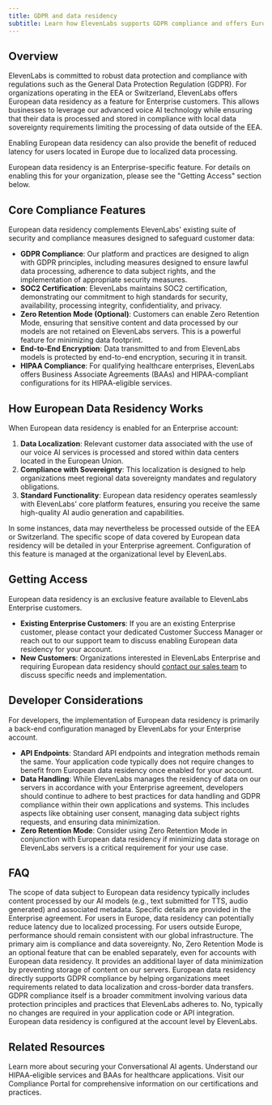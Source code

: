 ```yaml
---
title: GDPR and data residency
subtitle: Learn how ElevenLabs supports GDPR compliance and offers European data residency for enhanced data sovereignty.
---
```


## Overview

ElevenLabs is committed to robust data protection and compliance with regulations such as the General Data Protection Regulation (GDPR). For organizations operating in the EEA or Switzerland, ElevenLabs offers European data residency as a feature for Enterprise customers. This allows businesses to leverage our advanced voice AI technology while ensuring that their data is processed and stored in compliance with local data sovereignty requirements limiting the processing of data outside of the EEA.

Enabling European data residency can also provide the benefit of reduced latency for users located in Europe due to localized data processing.

<Note>
  European data residency is an Enterprise-specific feature. For details on enabling this for your
  organization, please see the "Getting Access" section below.
</Note>

## Core Compliance Features

European data residency complements ElevenLabs' existing suite of security and compliance measures designed to safeguard customer data:

- **GDPR Compliance**: Our platform and practices are designed to align with GDPR principles, including measures designed to ensure lawful data processing, adherence to data subject rights, and the implementation of appropriate security measures.
- **SOC2 Certification**: ElevenLabs maintains SOC2 certification, demonstrating our commitment to high standards for security, availability, processing integrity, confidentiality, and privacy.
- **Zero Retention Mode (Optional)**: Customers can enable Zero Retention Mode, ensuring that sensitive content and data processed by our models are not retained on ElevenLabs servers. This is a powerful feature for minimizing data footprint.
- **End-to-End Encryption**: Data transmitted to and from ElevenLabs models is protected by end-to-end encryption, securing it in transit.
- **HIPAA Compliance**: For qualifying healthcare enterprises, ElevenLabs offers Business Associate Agreements (BAAs) and HIPAA-compliant configurations for its HIPAA-eligible services.

## How European Data Residency Works

When European data residency is enabled for an Enterprise account:

1.  **Data Localization**: Relevant customer data associated with the use of our voice AI services is processed and stored within data centers located in the European Union.
2.  **Compliance with Sovereignty**: This localization is designed to help organizations meet regional data sovereignty mandates and regulatory obligations.
3.  **Standard Functionality**: European data residency operates seamlessly with ElevenLabs' core platform features, ensuring you receive the same high-quality AI audio generation and capabilities.

<Info>
  In some instances, data may nevertheless be processed outside of the EEA or Switzerland. The
  specific scope of data covered by European data residency will be detailed in your Enterprise
  agreement. Configuration of this feature is managed at the organizational level by ElevenLabs.
</Info>

## Getting Access

European data residency is an exclusive feature available to ElevenLabs Enterprise customers.

- **Existing Enterprise Customers**: If you are an existing Enterprise customer, please contact your dedicated Customer Success Manager or reach out to our support team to discuss enabling European data residency for your account.
- **New Customers**: Organizations interested in ElevenLabs Enterprise and requiring European data residency should [contact our sales team](https://elevenlabs.io/contact-sales) to discuss specific needs and implementation.

## Developer Considerations

For developers, the implementation of European data residency is primarily a back-end configuration managed by ElevenLabs for your Enterprise account.

- **API Endpoints**: Standard API endpoints and integration methods remain the same. Your application code typically does not require changes to benefit from European data residency once enabled for your account.
- **Data Handling**: While ElevenLabs manages the residency of data on our servers in accordance with your Enterprise agreement, developers should continue to adhere to best practices for data handling and GDPR compliance within their own applications and systems. This includes aspects like obtaining user consent, managing data subject rights requests, and ensuring data minimization.
- **Zero Retention Mode**: Consider using Zero Retention Mode in conjunction with European data residency if minimizing data storage on ElevenLabs servers is a critical requirement for your use case.

## FAQ

<AccordionGroup>
  <Accordion title="What specific data is covered by European data residency?">
    The scope of data subject to European data residency typically includes content processed by our
    AI models (e.g., text submitted for TTS, audio generated) and associated metadata. Specific
    details are provided in the Enterprise agreement.
  </Accordion>
  <Accordion title="Does European data residency impact API performance?">
    For users in Europe, data residency can potentially reduce latency due to localized processing.
    For users outside Europe, performance should remain consistent with our global infrastructure.
    The primary aim is compliance and data sovereignty.
  </Accordion>
  <Accordion title="Is Zero Retention Mode automatically enabled with European data residency?">
    No, Zero Retention Mode is an optional feature that can be enabled separately, even for accounts
    with European data residency. It provides an additional layer of data minimization by preventing
    storage of content on our servers.
  </Accordion>
  <Accordion title="How does this relate to GDPR compliance?">
    European data residency directly supports GDPR compliance by helping organizations meet
    requirements related to data localization and cross-border data transfers. GDPR compliance
    itself is a broader commitment involving various data protection principles and practices that
    ElevenLabs adheres to.
  </Accordion>
  <Accordion title="Do I need to change my API calls or SDK usage?">
    No, typically no changes are required in your application code or API integration. European data
    residency is configured at the account level by ElevenLabs.
  </Accordion>
</AccordionGroup>

## Related Resources

<CardGroup cols={2}>
  <Card
    title="Conversational AI Security"
    href="/docs/conversational-ai/customization/authentication"
  >
    Learn more about securing your Conversational AI agents.
  </Card>
  <Card title="HIPAA Compliance" href="/conversational-ai/legal/hipaa">
    Understand our HIPAA-eligible services and BAAs for healthcare applications.
  </Card>
  <Card title="ElevenLabs Compliance Portal" href="https://compliance.elevenlabs.io/">
    Visit our Compliance Portal for comprehensive information on our certifications and practices.
  </Card>
</CardGroup>
